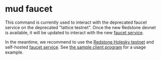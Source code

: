 # mud faucet

This command is currently used to interact with the deprecated faucet service on the deprecated "lattice testnet". Once the new Redstone devnet is available, it will be updated to interact with the new [faucet service](/services/faucet).

In the meantime, we recommend to use the [Redstone Holesky testnet](https://redstone.xyz) and self-hosted [faucet service](/services/faucet). See [the sample client program](https://github.com/latticexyz/mud/tree/main/examples/faucet-client) for a usage example.
